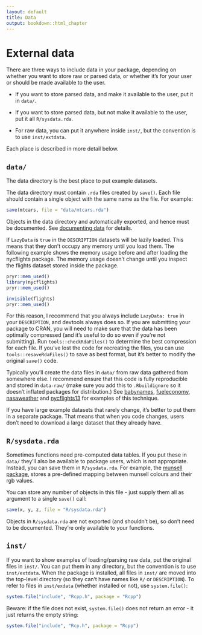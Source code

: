 ```yaml
---
layout: default
title: Data
output: bookdown::html_chapter
---
```


# External data

There are three ways to include data in your package, depending on whether you want to store raw or parsed data, or whether it's for your user or should be made available to the user.

* If you want to store parsed data, and make it available to the user, put it
  in `data/`.
  
* If you want to store parsed data, but not make it available to the user,
  put it all `R/sysdata.rda`.

* For raw data, you can put it anywhere inside `inst/`, but the convention
  is to use `inst/extdata`.

Each place is described in more detail below.

## `data/`

The data directory is the best place to put example datasets.

The data directory must contain `.rda` files created by `save()`. Each file should contain a single object with the same name as the file. For example:

```r
save(mtcars, file = "data/mtcars.rda")
```

Objects in the data directory and automatically exported, and hence must be documented. See [documenting data](#documenting-data) for details. 

If `LazyData` is `true` in the `DESCRIPTION` datasets will be lazily loaded. This means that they don't occupy any memory until you load them. The following example shows the memory usage before and after loading the nycflights package. The memory usage doesn't change until you inspect the flights dataset stored inside the package. 

```r
pryr::mem_used()
library(nycflights)
pryr::mem_used()

invisible(flights)
pryr::mem_used()
```

For this reason, I recommend that you always include `LazyData: true` in your `DESCRIPTION`, and devtools always does so. If you are submitting your package to CRAN, you will need to make sure that the data has been optimally compressed (and it's useful to do so even if you're not submitting). Run `tools::checkRdaFiles()` to determine the best compression for each file. If you've lost the code for recreating the files, you can use `tools::resaveRdaFiles()` to save as best format, but it's better to modify the original `save()` code.

Typically you'll create the data files in `data/` from raw data gathered from somewhere else. I recommend ensure that this code is fully reproducible and stored in `data-raw/` (make sure you add this to `.Rbuildignore` so it doesn't inflated packages for distribution.) See [babynames](https://github.com/hadley/babynames), [fueleconomy](https://github.com/hadley/fueleconomy), [nasaweather](https://github.com/hadley/nasaweather) and [nycflights13](https://github.com/hadley/nycflights13) for examples of this technique.

If you have large example datasets that rarely change, it's better to put them in a separate package. That means that when you code changes, users don't need to download a large dataset that they already have.

## `R/sysdata.rda`

Sometimes functions need pre-computed data tables. If you put these in `data/` they'll also be available to package users, which is not appropriate.  Instead, you can save them in `R/sysdata.rda`.  For example, the [munsell package](https://github.com/cwickham/munsell), stores a pre-defined mapping between munsell colours and their rgb values. 

You can store any number of objects in this file - just supply them all as argument to a single `save()` call:

```r
save(x, y, z, file = "R/sysdata.rda")
```

Objects in `R/sysdata.rda` are not exported (and shouldn't be), so don't need to be documented. They're only available to your functions.

## `inst/`

If you want to show examples of loading/parsing raw data, put the original files in `inst/`. You can put them in any directory, but the convention is to use `inst/extdata`. When the package is installed, all files in `inst/` are moved into the top-level directory (so they can't have names like `R/` or `DESCRIPTION`). To refer to files in `inst/exdata` (whether installed or not), use `system.file()`:

```r
system.file("include", "Rcpp.h", package = "Rcpp")
```

Beware: if the file does not exist, `system.file()` does not return an error - it just returns the empty string:

```r
system.file("include", "Rcp.h", package = "Rcpp")
```
